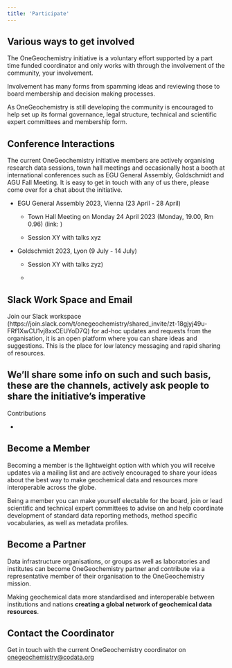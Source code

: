 ```yaml
---
title: 'Participate'
---
```



## Various ways to get involved

<!-- Putting in a link use [] for the actual link and then () for the text the link applies to -->

The OneGeochemistry initiative is a voluntary effort supported by a part time funded coordinator and only works with through the involvement of the community, your involvement.

Involvement has many forms from spamming ideas and reviewing those to board membership and decision making processes.

As OneGeochemistry is still developing the community is encouraged to help set up its formal governance, legal structure, technical and scientific expert committees and membership form.

## Conference Interactions

The current OneGeochemistry initiative members are actively organising research data sessions, town hall meetings and occasionally host a booth at international conferences such as EGU General Assembly, Goldschmidt and AGU Fall Meeting. It is easy to get in touch with any of us there, please come over for a chat about the initiative.

-   EGU General Assembly 2023, Vienna (23 April - 28 April)

    -   Town Hall Meeting on Monday 24 April 2023 (Monday, 19.00, Rm 0.96) (link: )

    -   Session XY with talks xyz

-   Goldschmidt 2023, Lyon (9 July - 14 July)

    -   Session XY with talks zyz)

    -   

## Slack Work Space and Email

Join our Slack workspace (https://join.slack.com/t/onegeochemistry/shared_invite/zt-18gjyj49u-FRf1XwCU1vj8xxCEUYoD7Q) for ad-hoc updates and requests from the organisation, it is an open platform where you can share ideas and suggestions. This is the place for low latency messaging and rapid sharing of resources.

## We'll share some info on such and such basis, these are the channels, actively ask people to share the initiative's imperative

Contributions

-   

## Become a Member

Becoming a member is the lightweight option with which you will receive updates via a mailing list and are actively encouraged to share your ideas about the best way to make geochemical data and resources more interoperable across the globe.

Being a member you can make yourself electable for the board, join or lead scientific and technical expert committees to advise on and help coordinate development of standard data reporting methods, method specific vocabularies, as well as metadata profiles.

## Become a Partner

Data infrastructure organisations, or groups as well as laboratories and institutes can become OneGeochemistry partner and contribute via a representative member of their organisation to the OneGeochemistry mission.

Making geochemical data more standardised and interoperable between institutions and nations **creating a global network of geochemical data resources**.

## Contact the Coordinator

Get in touch with the current OneGeochemistry coordinator on [onegeochemistry\@codata.org](#0)